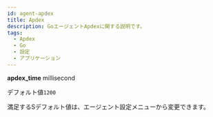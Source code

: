 ```yaml
---
id: agent-apdex
title: Apdex
description: GoエージェントApdexに関する説明です。
tags:
  - Apdex
  - Go
  - 設定
  - アプリケーション
---
```


**apdex_time** <span class='type'>millisecond</span>

デフォルト値`1200`

満足するSデフォルト値は、エージェント設定メニューから変更できます。


<Javaapdexdesc /> 
